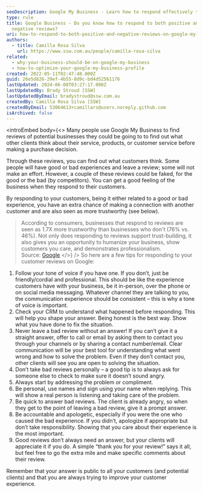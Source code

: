 ```yaml
---
seoDescription: Google My Business - Learn how to respond effectively to both positive and negative reviews on your Google My Business listing.
type: rule
title: Google Business - Do you know how to respond to both positive and
  negative reviews?
uri: how-to-respond-to-both-positive-and-negative-reviews-on-google-my-business
authors:
  - title: Camilla Rosa Silva
    url: https://www.ssw.com.au/people/camilla-rosa-silva
related:
  - why-your-business-should-be-on-google-my-business
  - how-to-optimize-your-google-my-business-profile
created: 2022-05-11T02:47:48.000Z
guid: 26e5d826-29ef-4b55-8d9c-bd4d52561176
lastUpdated: 2024-06-08T03:27:17.000Z
lastUpdatedBy: Brady Stroud [SSW]
lastUpdatedByEmail: bradystroud@ssw.com.au
createdBy: Camilla Rosa Silva [SSW]
createdByEmail: 53064613+camillars@users.noreply.github.com
isArchived: false
---
```


<introEmbed
  body={<>
Many people use Google My Business to find reviews of potential businesses they could be going to to find out what other clients think about their service, products, or customer service before making a purchase decision.

Through these reviews, you can find out what customers think. Some people will have good or bad experiences and leave a review; some will not make an effort. However, a couple of these reviews could be faked, for the good or the bad (by competitors). You can get a good feeling of the business when they respond to their customers.

By responding to your customers, being it either related to a good or bad experience, you have an extra chance of making a connection with another customer and are also seen as more trustworthy (see below).

> According to consumers, businesses that respond to reviews are seen as 1.7X more trustworthy than businesses who don't (76% vs. 46%). Not only does responding to reviews support trust-building, it also gives you an opportunity to humanize your business, show customers you care, and demonstrates professionalism. \
> Source: [Google](https://smallbusiness.withgoogle.com/free-google-training/how-to-respond-to-google-reviews/#!/)
  </>}
/>
So here are a few tips for responding to your customer reviews on Google:

1. Follow your tone of voice if you have one. If you don’t, just be friendly/cordial and professional. This should be like the experience customers have with your business, be it in-person, over the phone or on social media messaging. Whatever channel they are talking to you, the communication experience should be consistent – this is why a tone of voice is important.
2. Check your CRM to understand what happened before responding. This will help you shape your answer. Being honest is the best way. Show what you have done to fix the situation.
3. Never leave a bad review without an answer! If you can’t give it a straight answer, offer to call or email by asking them to contact you through your channels or by sharing a contact number/email. Clear communication will be your best tool for understanding what went wrong and how to solve the problem. Even if they don’t contact you, other clients will see you are open to solving the situation.
4. Don’t take bad reviews personally – a good tip is to always ask for someone else to check to make sure it doesn’t sound angry.
5. Always start by addressing the problem or compliment.
6. Be personal, use names and sign using your name when replying. This will show a real person is listening and taking care of the problem.
7. Be quick to answer bad reviews. The client is already angry, so when they get to the point of leaving a bad review, give it a prompt answer.
8. Be accountable and apologetic, especially if you were the one who caused the bad experience.
   If you didn’t, apologize if appropriate but don’t take responsibility. Showing that you care about their experience is the most important.
9. Good reviews don’t always need an answer, but your clients will appreciate it if you do. A simple “thank you for your review!” says it all, but feel free to go the extra mile and make specific comments about their review.

Remember that your answer is public to all your customers (and potential clients) and that you are always trying to improve your customer experience.
